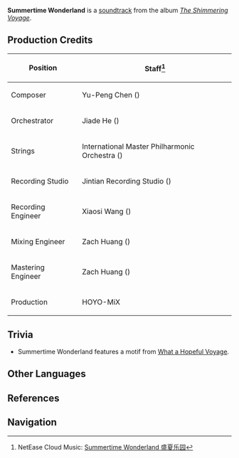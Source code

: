 {{Soundtrack Infobox
|title          =
|image          = The Shimmering Voyage.jpg
|album          = The Shimmering Voyage
|disc           = 4
|number         = 65
|featured       =
|featured2      =
|featured3      =
|featured_disc  =
|featured_disc2 =
|featured_disc3 =
|youtube_id     = OXeli1edmDA
|youtube_time   = 1506
|spotify_id     = 46DyheUw4MIWnFpGhc7Dxr
|played_in      = Event
|during         = Animated cutscene in [[Summer Vacation: Proceed With Caution]]
|domain         =
|previous       = Dvalin Is Landing!
|next           = A New Summer Adventure!
}}
'''Summertime Wonderland''' is a [[soundtrack]] from the album ''[[The Shimmering Voyage]]''.

==Production Credits==
{| class="wikitable" style="text-align:left; height:0.5em"
! Position
! Staff<ref>NetEase Cloud Music: [https://music.163.com/#/song?id=1861579817 Summertime Wonderland 盛夏乐园]</ref>
|-
! Composer
| Yu-Peng Chen ({{Lang|zh=陈致逸|mini=1}})
|-
! Orchestrator
| Jiade He ({{Lang|zh=何迦德|mini=1}})
|-
! Strings
| International Master Philharmonic Orchestra ({{Lang|zh=国际首席爱乐乐团|mini=1}})
|-
! Recording Studio
| Jintian Recording Studio ({{Lang|zh=金田录音棚|mini=1}})
|-
! Recording Engineer
| Xiaosi Wang ({{Lang|zh=王小四|mini=1}})
|-
! Mixing Engineer
| Zach Huang ({{Lang|zh=黄巍|mini=1}})
|-
! Mastering Engineer
| Zach Huang ({{Lang|zh=黄巍|mini=1}})
|-
! Production
| HOYO-MiX
|}

==Trivia==
* Summertime Wonderland features a motif from [[What a Hopeful Voyage]].

==Other Languages==
{{Other Languages
|default_hidden = 1
|en      = Summertime Wonderland
|zhs     = 盛夏乐园
|zhs_rm  = Shèngxià Lèyuán
|zht     = 盛夏樂園
|zht_rm  = Shèngxià Lèyuán
|ja      = 真夏ランド
|ja_rm   = Manatsu Rando
}}

==References==
{{Reflist}}

==Navigation==
{{Soundtrack Navbox|The Shimmering Voyage}}